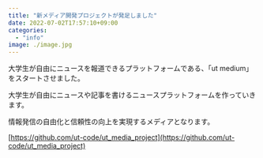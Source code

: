 ```yaml
---
title: "新メディア開発プロジェクトが発足しました"
date: 2022-07-02T17:57:10+09:00
categories:
  - "info"
image: ./image.jpg
---
```


大学生が自由にニュースを報道できるプラットフォームである、「ut medium」をスタートさせました。

大学生が自由にニュースや記事を書けるニュースプラットフォームを作っていきます。

情報発信の自由化と信頼性の向上を実現するメディアとなります。

[https://github.com/ut-code/ut_media_project](https://github.com/ut-code/ut_media_project)

